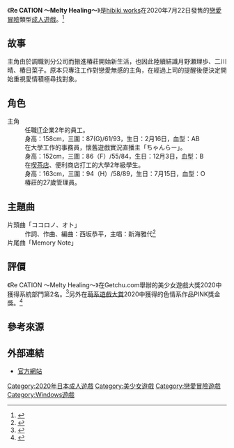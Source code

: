 {{Infobox animanga/Headerofja
|title= Re CATION ～Melty Healing～
|image= 
|size= 
|caption= 
|japanese= 
|english= Re CATION ～Melty Healing～
|kana= リケーション メルティヒーリング
|romaji= 
|genre= 戀愛
}}
{{Infobox animanga/Game
|標題=
|類型=[[戀愛冒險|戀愛冒險]]
|使用平台=[[Windows|Windows]] 
|遊戲引擎=[[吉里吉里|吉里吉里]]
|開發團隊=[[AKABEiSOFT2|hibiki works]]
|代理商=hibiki works
|製作人=
|監製=
|腳本=水瀬拓未
|程式=
|音樂=西坂恭平
|美術=おりょう
|遊戲人數=1
|發售日=2020年7月22日
|對象年齡=18禁
|結局數=3
}}
{{Infobox animanga/Footerofja}}
《'''Re CATION ～Melty Healing～'''》是[[AKABEiSOFT2|hibiki works]]在2020年7月22日發售的[[戀愛冒險|戀愛冒險]]類型[[日本成人遊戲|成人遊戲]]。<ref>{{cite web |title=【発売直前】新生活の中で出会ったヒロインとの毎日を描くhibiki worksの最新作！『Re CATION ～Melty Healing～』 |url=https://www.tgsmart.jp/article.aspx?a=28386 |website=TG Smart |language=ja |date=2020-07-21}}</ref>

==故事==
主角由於調職到分公司而搬進椿莊開始新生活，也因此陸續結識月野瀬理歩、二川晴、椿日菜子。原本只專注工作對戀愛無感的主角，在經過上司的提醒後便決定開始重視愛情積極尋找對象。

==角色==
;主角
:任職[[IT|IT]]企業2年的員工。
;{{nihongo|月野瀬理歩|月野瀬 理歩|聲優：葵時緒}}
:身高：158cm，三圍：87(G)/61/93，生日：2月16日，血型：AB
:在大學工作的事務員，懷舊遊戲實況直播主「ちゃんらー」。
;{{nihongo|二川晴|二川 晴|聲優：水野七海}}
:身高：152cm，三圍：86（F）/55/84，生日：12月3日，血型：B
:在[[喫茶店|喫茶店]]、便利商店打工的大學2年級學生。
;{{nihongo|椿日菜子|椿 日菜子|聲優：森谷こころ}}
:身高：163cm，三圍：94（H）/58/89，生日：7月15日，血型：O
:椿莊的27歲管理員。

==主題曲==
;片頭曲「ココロノ、オト」
:作詞、作曲、編曲：西坂恭平，主唱：新海雅代<ref>{{cite web |title=『Re CATION ～Melty Healing～』新海雅代が歌う主題歌に乗せたオープニングムービーが公開 |url=https://moedigi.com/game/2020/06/hibiki-works-re-cation-op-movie/ |website=moedigi |language=ja |date=2020年6月10日 |accessdate=2020年9月4日 |archive-date=2020年6月16日 |archive-url=https://web.archive.org/web/20200616005835/http://moedigi.com/game/2020/06/hibiki-works-re-cation-op-movie/ |dead-url=no }}</ref>
;片尾曲「Memory Note」

==評價==
《Re CATION ～Melty Healing～》在Getchu.com舉辦的美少女遊戲大獎2020中獲得系統部門第2名。<ref>{{cite web |title=美少女ゲーム大賞2020 |url=http://www.getchu.com/pc/2020_g_ranking/ |website=Getchu.com |accessdate=2021-02-22 |language=ja}}</ref>另外在[[萌系遊戲大賞|萌系遊戲大賞]]2020中獲得的色情系作品PINK獎金獎。<ref>{{cite web |title=萌えゲーアワード 2020年度 受賞作品一覧 |url=http://moe-gameaward.com/prize/2020/pink.html#p02 |website=萌えゲーアワード |accessdate=2021-05-28 |language=ja |archive-date=2021-06-03 |archive-url=https://web.archive.org/web/20210603035336/http://moe-gameaward.com/prize/2020/pink.html#p02 }}</ref>

==參考來源==
{{reflist}}

==外部連結==
*[https://www.hibiki-site.com/products/recation/index.html 官方網站]{{Wayback|url=https://www.hibiki-site.com/products/recation/index.html |date=20200723140248 }}{{ja icon}}

{{hibiki works}}

{{DEFAULTSORT:Re CATION ～Melty Healing～}}
[[Category:2020年日本成人遊戲|Category:2020年日本成人遊戲]]
[[Category:美少女遊戲|Category:美少女遊戲]]
[[Category:戀愛冒險遊戲|Category:戀愛冒險遊戲]]
[[Category:Windows遊戲|Category:Windows遊戲]]